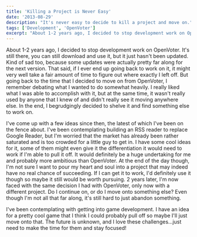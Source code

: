 ```yaml
---
title: 'Killing a Project is Never Easy'
date: '2013-08-29'
description: "It's never easy to decide to kill a project and move on."
tags: ['Development', 'OpenVoter']
excerpt: "About 1-2 years ago, I decided to stop development work on OpenVoter. It's still there, you can still download and use it, but it just hasn't been updated. Kind of sad too, because some updates were actually pretty far along for the next version. That said, if I ever end up going back to work on it, it might very well take a fair amount of time to figure out where exactly I left off. But going back to the time that I decided to move on from OpenVoter, I remember debating what I wanted to do somewhat heavily. I really liked what I was able to accomplish with it, but at the same time, it wasn't really used by anyone that I knew of and didn't really see it moving anywhere else. In the end, I begrudgingly decided to shelve it and find something else to work on."
---
```


About 1-2 years ago, I decided to stop development work on OpenVoter. It's still there, you can still download and use it, but it just hasn't been updated. Kind of sad too, because some updates were actually pretty far along for the next version. That said, if I ever end up going back to work on it, it might very well take a fair amount of time to figure out where exactly I left off. But going back to the time that I decided to move on from OpenVoter, I remember debating what I wanted to do somewhat heavily. I really liked what I was able to accomplish with it, but at the same time, it wasn't really used by anyone that I knew of and didn't really see it moving anywhere else. In the end, I begrudgingly decided to shelve it and find something else to work on.

I've come up with a few ideas since then, the latest of which I've been on the fence about. I've been contemplating building an RSS reader to replace Google Reader, but I'm worried that the market has already been rather saturated and is too crowded for a little guy to get in. I have some cool ideas for it, some of them might even give it the differentiation it would need to work if I'm able to pull it off. It would definitely be a huge undertaking for me and probably more ambitious than OpenVoter. At the end of the day though, I'm not sure I want to pour my heart and soul into a project that may indeed have no real chance of succeeding. If I can get it to work, I'd definitely use it though so maybe it still would be worth pursuing. 2 years later, I'm now faced with the same decision I had with OpenVoter, only now with a different project. Do I continue on, or do I move onto something else? Even though I'm not all that far along, it's still hard to just abandon something.

I've been contemplating with getting into game development. I have an idea for a pretty cool game that I think I could probably pull off so maybe I'll just move onto that. The future is unknown, and I love these challenges…just need to make the time for them and stay focused!
